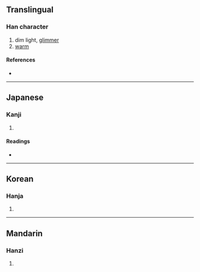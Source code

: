 {{character info/new}}
{{also|熹}}
==Translingual==

===Han character===
{{Han char|rn=86|rad=火|as=12|sn=16|four=|canj=FGRR|ids=⿰火喜}}

# dim light, [[glimmer]]
# [[warm]]

====References====
* {{Han ref|kx=0681.220|dkj=19381|dj=1093.150|hdz=32232.030|uh=71BA|ud=29114}}

----

==Japanese==

===Kanji===
{{ja-kanji|grade=|rs=火12}}

# {{defn|lang=ja|sort=火12}}

====Readings====
* {{ja-readings|on=[[き]] (ki)|kun=[[あかるい]] (akarui), [[あぶる]] (aburu)}}

----

==Korean==

===Hanja===
{{ko-hanja|hangeul=희|eumhun=|rv=hui|mr=hŭi|y=huy}}

# {{defn|lang=ko|sort=火12}}

----

==Mandarin==

===Hanzi===
{{cmn-hanzi|pin=[[xī]] ([[xi1]])|wg=hsi<sup>1</sup>}}

# {{defn|lang=cmn|sort=火12}}